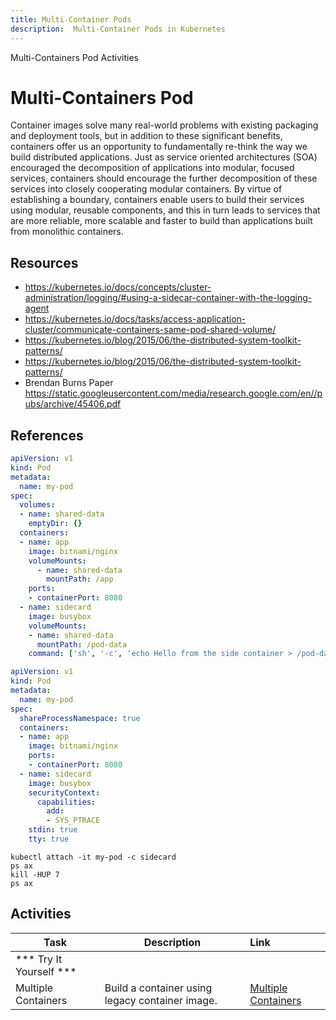 ```yaml
---
title: Multi-Container Pods
description:  Multi-Container Pods in Kubernetes
---
```


<AnchorLinks>
  <AnchorLink>Multi-Containers Pod</AnchorLink>
  <AnchorLink>Activities</AnchorLink>
</AnchorLinks>

# Multi-Containers Pod

Container images solve many real-world problems with existing packaging and deployment tools, but in addition to these significant benefits, containers offer us an opportunity to fundamentally re-think the way we build distributed applications. Just as service oriented architectures (SOA) encouraged the decomposition of applications into modular, focused services, containers should encourage the further decomposition of these services into closely cooperating modular containers.  By virtue of establishing a boundary, containers enable users to build their services using modular, reusable components, and this in turn leads to services that are more reliable, more scalable and faster to build than applications built from monolithic containers.

## Resources
- https://kubernetes.io/docs/concepts/cluster-administration/logging/#using-a-sidecar-container-with-the-logging-agent
- https://kubernetes.io/docs/tasks/access-application-cluster/communicate-containers-same-pod-shared-volume/
- https://kubernetes.io/blog/2015/06/the-distributed-system-toolkit-patterns/
- https://kubernetes.io/blog/2015/06/the-distributed-system-toolkit-patterns/
- Brendan Burns Paper https://static.googleusercontent.com/media/research.google.com/en//pubs/archive/45406.pdf


## References

```yaml
apiVersion: v1
kind: Pod
metadata:
  name: my-pod
spec:
  volumes:
  - name: shared-data
    emptyDir: {}
  containers:
  - name: app
    image: bitnami/nginx
    volumeMounts:
      - name: shared-data
        mountPath: /app
    ports:
    - containerPort: 8080
  - name: sidecard
    image: busybox
    volumeMounts:
    - name: shared-data
      mountPath: /pod-data
    command: ['sh', '-c', 'echo Hello from the side container > /pod-data/index.html && sleep 3600']
```

```yaml
apiVersion: v1
kind: Pod
metadata:
  name: my-pod
spec:
  shareProcessNamespace: true
  containers:
  - name: app
    image: bitnami/nginx
    ports:
    - containerPort: 8080
  - name: sidecard
    image: busybox
    securityContext:
      capabilities:
        add:
        - SYS_PTRACE
    stdin: true
    tty: true
```

```
kubectl attach -it my-pod -c sidecard
ps ax
kill -HUP 7
ps ax
```

## Activities

| Task                            | Description         | Link        |
| --------------------------------| ------------------  |:----------- |
| *** Try It Yourself ***                         |         |         |   
| Multiple Containers | Build a container using legacy container image.| [Multiple Containers](../activities/labs/lab3) |
